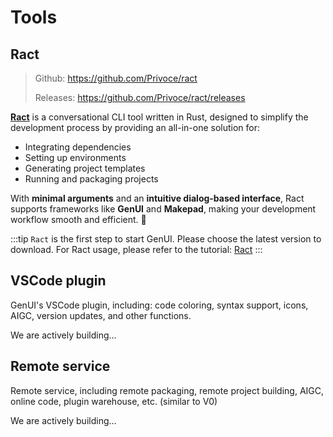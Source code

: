 
# Tools

## Ract

> Github: https://github.com/Privoce/ract
> 
> Releases: https://github.com/Privoce/ract/releases

[**Ract**](https://github.com/Privoce/ract)  is a conversational CLI tool written in Rust, designed to simplify the development process by providing an all-in-one solution for:  

- Integrating dependencies  
- Setting up environments  
- Generating project templates  
- Running and packaging projects  

With **minimal arguments** and an **intuitive dialog-based interface**, Ract supports frameworks like **GenUI** and **Makepad**, making your development workflow smooth and efficient. 🚀

:::tip
`Ract` is the first step to start GenUI. Please choose the latest version to download. For Ract usage, please refer to the tutorial: [Ract](/zh/doc/tutorial/ract)
:::

## VSCode plugin <Badge text="Comming Soon" type="warning" />

GenUI's VSCode plugin, including: code coloring, syntax support, icons, AIGC, version updates, and other functions.

We are actively building...

## Remote service <Badge text="Comming Soon" type="warning" />

Remote service, including remote packaging, remote project building, AIGC, online code, plugin warehouse, etc. (similar to V0)

We are actively building...